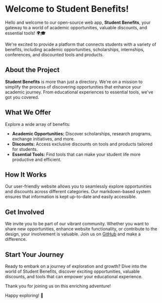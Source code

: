 # Welcome to Student Benefits!

Hello and welcome to our open-source web app, **Student Benefits**, your gateway to a world of academic opportunities, valuable discounts, and essential tools! 🌍🎓

We're excited to provide a platform that connects students with a variety of benefits, including academic opportunities, scholarships, internships, conferences, and discounted tools and products.

## About the Project

**Student Benefits** is more than just a directory. We're on a mission to simplify the process of discovering opportunities that enhance your academic journey. From educational experiences to essential tools, we've got you covered.

## What We Offer

Explore a wide array of benefits:
- **Academic Opportunities:** Discover scholarships, research programs, exchange initiatives, and more.
- **Discounts:** Access exclusive discounts on tools and products tailored for students.
- **Essential Tools:** Find tools that can make your student life more productive and efficient.

## How It Works

Our user-friendly website allows you to seamlessly explore opportunities and discounts across different categories. Our markdown-based system ensures that information is kept up-to-date and easily accessible.

## Get Involved

We invite you to be part of our vibrant community. Whether you want to share new opportunities, enhance website functionality, or contribute to the design, your involvement is valuable. Join us on [GitHub](https://github.com/yourusername/yourproject) and make a difference.

## Start Your Journey

Ready to embark on a journey of exploration and growth? Dive into the world of Student Benefits, discover exciting opportunities, valuable discounts, and tools that can empower your educational experience.

Thank you for joining us on this enriching adventure!

Happy exploring! 🚀
